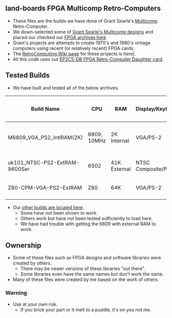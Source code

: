 == land-boards FPGA Multicomp Retro-Computers ==

* These files are the builds we have done of Grant Searle's [http://searle.hostei.com/grant/Multicomp/index.html Multicomp] Retro-Computer.
* We down-selected some of [http://searle.hostei.com/grant/Multicomp/index.html Grant Searle's Multicomp designs] and placed our checked our [https://github.com/douggilliland/Retro-Computers/tree/master/FPGA%20Retro%20Computers/MultiComp%20Archives FPGA archives here]
* Grant's projects are attempts to create 1970's and 1980's vintage computers using recent (or relatively recent) FPGA cards.
* The [http://land-boards.com/blwiki/index.php?title=RetroComputing RetroComputing Wiki page] for these projects is here].
* All this code uses our [http://land-boards.com/blwiki/index.php?title=EP2C5-DB EP2C5-DB FPGA Retro-Computer Daughter card].

== Tested Builds ==

* We have built and tested all of the below archives.

{| class="wikitable"
! Build Name
! CPU
! RAM
! Display/Keyboard
! Serial 1
! Serial 2
! IO Port
|-
| M6809_VGA_PS2_IntlRAM(2K)
| 6809, 10MHz
| 2K Internal
| VGA/PS-2
| No
| No
| J6 Test Points
|-
| uk101_NTSC-PS2-ExtRAM-9600Ser
| 6502
| 41K External
| NTSC Composite/PS-2
| 9600 baud
| No
| No
|-
| Z80-CPM-VGA-PS2-ExtRAM
| Z80
| 64K
| VGA/PS-2
| ?
| ?
| No
|-
|}

* Our [https://github.com/douggilliland/MultiComp other builds are located here].
** Some have not been shown to work.
** Others work but have not been tested sufficiently to load here.
** We have had trouble with getting the 6809 with external RAM to work.

== Ownership ==

* Some of these files such as FPGA designs and software libraries were created by others.
** There may be newer versions of these libraries "out there".
** Some libraries even have the same names but don't work the same.
* Many of these files were created by me based on the work of others.

=== Warning ===

* Use at your own risk.
** If you brick your part or it melt to a puddle, it's on you not me.
